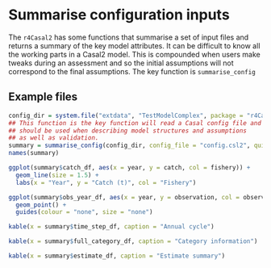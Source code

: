 # Summarise configuration inputs {#summariseinputs}

The `r4Casal2` has some functions that summarise a set of input files and returns a summary of the key model attributes. It can be difficult to know all the working parts in a Casal2 model. This is compounded when users make tweaks during an assessment and so the initial assumptions will not correspond to the final assumptions. The key function is `summarise_config`

## Example files

```r
config_dir = system.file("extdata", "TestModelComplex", package = "r4Casal2", mustWork = TRUE)
## This function is the key function will read a Casal config file and report useful information
## should be used when describing model structures and assumptions
## as well as validation.
summary = summarise_config(config_dir, config_file = "config.csl2", quiet = T)
names(summary)
```

```r
ggplot(summary$catch_df, aes(x = year, y = catch, col = fishery)) +
  geom_line(size = 1.5) +
  labs(x = "Year", y = "Catch (t)", col = "Fishery")
```

```r
ggplot(summary$obs_year_df, aes(x = year, y = observation, col = observation, size = active)) +
  geom_point() +
  guides(colour = "none", size = "none")
```

```r
kable(x = summary$time_step_df, caption = "Annual cycle")
```

```r
kable(x = summary$full_category_df, caption = "Category information")
```


```r
kable(x = summary$estimate_df, caption = "Estimate summary")
```
